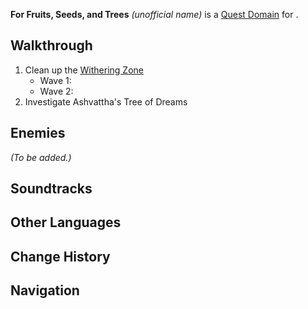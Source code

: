{{stub|Details about this domain need to be added}}
{{Domain Infobox
|title        = For Fruits, Seeds, and Trees
|image        = <!--Domain/Story/Preload.png-->
|type         = Quest
|description  = 
|quest        = For Fruits, Seeds, and Trees
|quest_type   = World
|subarea      = Fane of Ashvattha
|area         = Vissudha Field
|region       = Sumeru
|subregion    = Dharma Forest
|requiredAR   = 
|recLevel     = 
|recElements  = 
|trial        = 
}}
'''For Fruits, Seeds, and Trees''' ''(unofficial name)'' is a [[Quest Domain]] for {{Quest|For Fruits, Seeds, and Trees}}.

==Walkthrough==
# Clean up the [[Withering Zone]]
#* Wave 1: {{Enemy List|Thundercraven Rifthound Whelp*6}}
#* Wave 2: {{Enemy List|Thundercraven Rifthound; Rockfond Rifthound}}
# Investigate Ashvattha's Tree of Dreams

==Enemies==
''(To be added.)''
<!-- refer to https://genshin-impact.fandom.com/wiki/Template:Domain_Enemies -->
==Soundtracks==
{{Soundtracks by Category Table|type=domain}}
<!--
==Gallery==
<gallery>
</gallery>
-->
==Other Languages==
{{Other Languages|For Fruits, Seeds, and Trees}}

==Change History==
{{Change History|3.0}}

==Navigation==
{{Domain Navbox|temporary}}